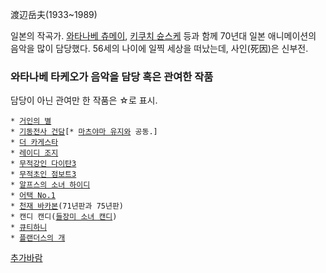 渡辺岳夫(1933~1989)

일본의 작곡가.
[[와타나베 츄메이]], [[키쿠치 슌스케]] 등과 함께 70년대 일본 애니메이션의 음악을 많이 담당했다.
56세의 나이에 일찍 세상을 떠났는데, 사인(死因)은 신부전.



=== 와타나베 타케오가 음악을 담당 혹은 관여한 작품 ===
담당이 아닌 관여만 한 작품은 ☆로 표시.

 * [[거인의 별]]
 * [[기동전사 건담]][* [[마츠야마 유지]]와 공동.]
 * [[더 카게스타]]
 * [[레이디 조지]]
 * [[무적강인 다이탄3]]
 * [[무적초인 점보트3]]
 * [[알프스의 소녀 하이디]]
 * [[어택 No.1]]
 * [[천재 바카본]](71년판과 75년판)
 * 캔디 캔디([[들장미 소녀 캔디]])
 * [[큐티하니]]
 * [[플랜더스의 개]]

[[추가바람]]

